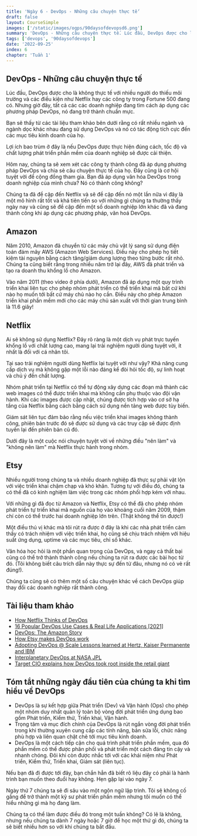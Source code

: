 ```yaml
---
title: 'Ngày 6 - DevOps - Những câu chuyện thực tế'
draft: false
layout: CourseSimple
images: ['/static/images/ogps/90daysofdevopsd6.png']
summary: 'DevOps - Những câu chuyện thực tế. Lúc đầu, DevOps được cho là không thực tế với nhiều người do thiếu môi trường và các điều kiện như Netflix hay các công ty trong Fortune 500. Nhưng giờ đây, tất cả các các doanh nghiệp đang tìm cách áp dụng các phương pháp DevOps, nó đang trở thành chuẩn mực.'
tags: ['devops', '90daysofdevops']
date: '2022-09-25'
index: 6
chapter: 'Tuần 1'
---
```


<TOCInline toc={props.toc} asDisclosure />

## DevOps - Những câu chuyện thực tế

Lúc đầu, DevOps được cho là không thực tế với nhiều người do thiếu môi trường và các điều kiện như Netflix hay các công ty trong Fortune 500 đang có. Nhưng giờ đây, tất cả các các doanh nghiệp đang tìm cách áp dụng các phương pháp DevOps, nó đang trở thành chuẩn mực.

Bạn sẽ thấy từ các tài liệu tham khảo bên dưới rằng có rất nhiều ngành và ngành dọc khác nhau đang sử dụng DevOps và nó có tác động tích cực đến các mục tiêu kinh doanh của họ.

Lợi ích bao trùm ở đây là nếu DevOps được thực hiện đúng cách, tốc độ và chất lượng phát triển phần mềm của doanh nghiệp sẽ được cải thiện.

Hôm nay, chúng ta sẽ xem xét các công ty thành công đã áp dụng phương pháp DevOps và chia sẻ câu chuyện thực tế của họ. Đây cũng là cơ hội tuyệt vời để cộng đồng tham gia. Bạn đã áp dụng văn hóa DevOps trong doanh nghiệp của mình chưa? Nó có thành công không?

Chúng ta đã đề cập đến Netflix và sẽ đề cập đến nó một lần nữa vì đây là một mô hình rất tốt và khá tiên tiến so với những gì chúng ta thường thấy ngày nay và cũng sẽ đề cập đến một số doanh nghiệp lớn khác đã và đang thành công khi áp dụng các phương pháp, văn hoá DevOps.

## Amazon

Năm 2010, Amazon đã chuyển từ các máy chủ vật lý sang sử dụng điện toán đám mây AWS (Amazon Web Services). Điều này cho phép họ tiết kiệm tài nguyên bằng cách tăng/giảm dung lượng theo từng bước rất nhỏ. Chúng ta cũng biết rằng trong nhiều năm trở lại đây, AWS đã phát triển và tạo ra doanh thu khổng lồ cho Amazon.

Vào năm 2011 (theo video ở phía dưới), Amazon đã áp dụng một quy trình triển khai liên tục cho phép nhóm phát triển có thể triển khai mã bất cứ khi nào họ muốn tới bất cứ máy chủ nào họ cần. Điều này cho phép Amazon triển khai phần mềm mới cho các máy chủ sản xuất với thời gian trung bình là 11.6 giây!

## Netflix

Ai sẽ không sử dụng Netflix? Đây rõ ràng là một dịch vụ phát trực tuyến khổng lồ với chất lượng cao, mang lại trải nghiệm người dùng tuyệt vời, ít nhất là đối với cá nhân tôi.

Tại sao trải nghiệm người dùng Netflix lại tuyệt vời như vậy? Khả năng cung cấp dịch vụ mà không gặp một lỗi nào đáng kể đòi hỏi tốc độ, sự linh hoạt và chú ý đến chất lượng.

Nhóm phát triển tại Netflix có thể tự động xây dựng các đoạn mã thành các web images có thể được triển khai mà không cần phụ thuộc vào đội vận hành. Khi các images được cập nhật, chúng được tích hợp vào cơ sở hạ tầng của Netflix bằng cách bằng cách sử dụng nền tảng web được tùy biến.

Giám sát liên tục đảm bảo rằng nếu việc triển khai images không thành công, phiên bản trước đó sẽ được sử dụng và các truy cập sẽ được định tuyến lại đến phiên bản cũ đó.

Dưới đây là một cuộc nói chuyện tuyệt vời về những điều "nên làm" và "không nên làm" mà Netflix thực hành trong nhóm.

## Etsy

Nhiều người trong chúng ta và nhiều doanh nghiệp đã thực sự phải vật lộn với việc triển khai chậm chạp và khó khăn. Tương tự với điều đó, chúng ta có thể đã có kinh nghiệm làm việc trong các nhóm phối hợp kém với nhau.

Với những gì đã đọc từ Amazon và Netflix, Etsy có thể đã cho phép nhóm phát triển tự triển khai mã nguồn của họ vào khoảng cuối năm 2009, thậm chí còn có thể trước hai doanh nghiệp lớn trên. (Thật không thể tin được!)

Một điều thú vị khác mà tôi rút ra được ở đây là khi các nhà phát triển cảm thấy có trách nhiệm với việc triển khai, họ cũng sẽ chịu trách nhiệm với hiệu suất ứng dụng, uptime và các mục tiêu, chỉ số khác.

Văn hóa học hỏi là một phần quan trọng của DevOps, và ngay cả thất bại cũng có thể trở thành thành công nếu chúng ta rút ra được các bài học từ đó. (Tôi không biết câu trích dẫn này thực sự đến từ đâu, nhưng nó có vẻ rất đúng!).

Chúng ta cũng sẽ có thêm một số câu chuyện khác về cách DevOps giúp thay đổi các doanh nghiệp rất thành công.

## Tài liệu tham khảo

- [How Netflix Thinks of DevOps](https://www.youtube.com/watch?v=UTKIT6STSVM)
- [16 Popular DevOps Use Cases & Real Life Applications [2021]](https://www.upgrad.com/blog/devops-use-cases-applications/)
- [DevOps: The Amazon Story](https://www.youtube.com/watch?v=ZzLa0YEbGIY)
- [How Etsy makes DevOps work](https://www.networkworld.com/article/2886672/how-etsy-makes-devops-work.html)
- [Adopting DevOps @ Scale Lessons learned at Hertz, Kaiser Permanente and lBM](https://www.youtube.com/watch?v=gm18-gcgXRY)
- [Interplanetary DevOps at NASA JPL](https://www.usenix.org/conference/lisa16/technical-sessions/presentation/isla)
- [Target CIO explains how DevOps took root inside the retail giant](https://enterprisersproject.com/article/2017/1/target-cio-explains-how-devops-took-root-inside-retail-giant)

## Tóm tắt những ngày đầu tiên của chúng ta khi tìm hiểu về DevOps

- DevOps là sự kết hợp giữa Phát triển (Dev) và Vận hành (Ops) cho phép một nhóm duy nhất quản lý toàn bộ vòng đời phát triển ứng dụng bao gồm Phát triển, Kiểm thử, Triển khai, Vận hành.
- Trọng tâm và mục đích chính của DevOps là rút ngắn vòng đời phát triển trong khi thường xuyên cung cấp các tính năng, bản sửa lỗi, chức năng phù hợp và liên quan chặt chẽ tới mục tiêu kinh doanh.
- DevOps là một cách tiếp cận cho quá trình phát triển phần mềm, qua đó phần mềm có thể được phân phối và phát triển một cách đáng tin cậy và nhanh chóng. Đôi khi còn được nhắc tới với các khái niệm như Phát triển, Kiểm thử, Triển khai, Giám sát (liên tục).

Nếu bạn đã đi được tới đây, bạn chắn hẳn đã biết rõ liệu đây có phải là hành trình bạn muốn theo đuổi hay không. Hẹn gặp lại vào ngày 7.

Ngày thứ 7 chúng ta sẽ đi sâu vào một ngôn ngữ lập trình. Tôi sẽ không cố gắng để trở thành một kỹ sư phát triển phần mềm nhưng tôi muốn có thể hiểu những gì mà họ đang làm.

Chúng ta có thể làm được điều đó trong một tuần không? Có lẽ là không, nhưng nếu chúng ta dành 7 ngày hoặc 7 giờ để học một thứ gì đó, chúng ta sẽ biết nhiều hơn so với khi chúng ta bắt đầu.
